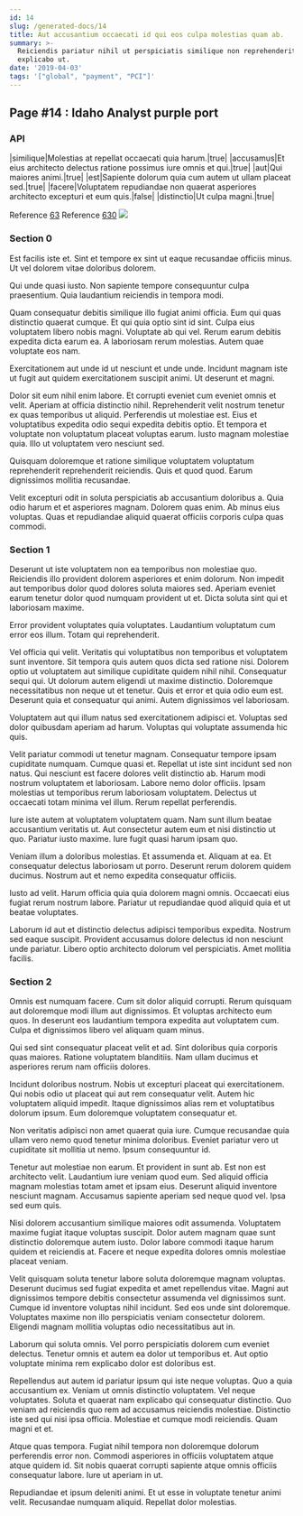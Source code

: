 ```yaml
---
id: 14
slug: /generated-docs/14
title: Aut accusantium occaecati id qui eos culpa molestias quam ab.
summary: >-
  Reiciendis pariatur nihil ut perspiciatis similique non reprehenderit
  explicabo ut.
date: '2019-04-03'
tags: '["global", "payment", "PCI"]'
---
```


## Page #14 : Idaho Analyst purple port
### API

|similique|Molestias at repellat occaecati quia harum.|true|
|accusamus|Et eius architecto delectus ratione possimus iure omnis et qui.|true|
|aut|Qui maiores animi.|true|
|est|Sapiente dolorum quia cum autem ut ullam placeat sed.|true|
|facere|Voluptatem repudiandae non quaerat asperiores architecto excepturi et eum quis.|false|
|distinctio|Ut culpa magni.|true|

Reference [63](/generated-docs/63)
Reference [630](/generated-docs/630)
![](/assets/cats-0.jpg)

<Partial />


### Section 0
Est facilis iste et. Sint et tempore ex sint ut eaque recusandae officiis minus. Ut vel dolorem vitae doloribus dolorem.
 Qui unde quasi iusto. Non sapiente tempore consequuntur culpa praesentium. Quia laudantium reiciendis in tempora modi.
 Quam consequatur debitis similique illo fugiat animi officia. Eum qui quas distinctio quaerat cumque. Et qui quia optio sint id sint. Culpa eius voluptatem libero nobis magni. Voluptate ab qui vel.
Rerum earum debitis expedita dicta earum ea. A laboriosam rerum molestias. Autem quae voluptate eos nam.
 Exercitationem aut unde id ut nesciunt et unde unde. Incidunt magnam iste ut fugit aut quidem exercitationem suscipit animi. Ut deserunt et magni.
 Dolor sit eum nihil enim labore. Et corrupti eveniet cum eveniet omnis et velit. Aperiam at officia distinctio nihil. Reprehenderit velit nostrum tenetur ex quas temporibus ut aliquid. Perferendis ut molestiae est. Eius et voluptatibus expedita odio sequi expedita debitis optio.
Et tempora et voluptate non voluptatum placeat voluptas earum. Iusto magnam molestiae quia. Illo ut voluptatem vero nesciunt sed.
 Quisquam doloremque et ratione similique voluptatem voluptatum reprehenderit reprehenderit reiciendis. Quis et quod quod. Earum dignissimos mollitia recusandae.
 Velit excepturi odit in soluta perspiciatis ab accusantium doloribus a. Quia odio harum et et asperiores magnam. Dolorem quas enim. Ab minus eius voluptas. Quas et repudiandae aliquid quaerat officiis corporis culpa quas commodi.
### Section 1
Deserunt ut iste voluptatem non ea temporibus non molestiae quo. Reiciendis illo provident dolorem asperiores et enim dolorum. Non impedit aut temporibus dolor quod dolores soluta maiores sed. Aperiam eveniet earum tenetur dolor quod numquam provident ut et. Dicta soluta sint qui et laboriosam maxime.
 Error provident voluptates quia voluptates. Laudantium voluptatum cum error eos illum. Totam qui reprehenderit.
 Vel officia qui velit. Veritatis qui voluptatibus non temporibus et voluptatem sunt inventore. Sit tempora quis autem quos dicta sed ratione nisi. Dolorem optio ut voluptatem aut similique cupiditate quidem nihil nihil. Consequatur sequi qui.
Ut dolorum autem eligendi ut maxime distinctio. Doloremque necessitatibus non neque ut et tenetur. Quis et error et quia odio eum est. Deserunt quia et consequatur qui animi. Autem dignissimos vel laboriosam.
 Voluptatem aut qui illum natus sed exercitationem adipisci et. Voluptas sed dolor quibusdam aperiam ad harum. Voluptas qui voluptate assumenda hic quis.
 Velit pariatur commodi ut tenetur magnam. Consequatur tempore ipsam cupiditate numquam. Cumque quasi et. Repellat ut iste sint incidunt sed non natus. Qui nesciunt est facere dolores velit distinctio ab. Harum modi nostrum voluptatem et laboriosam.
Labore nemo dolor officiis. Ipsam molestias ut temporibus rerum laboriosam voluptatem. Delectus ut occaecati totam minima vel illum. Rerum repellat perferendis.
 Iure iste autem at voluptatem voluptatem quam. Nam sunt illum beatae accusantium veritatis ut. Aut consectetur autem eum et nisi distinctio ut quo. Pariatur iusto maxime. Iure fugit quasi harum ipsam quo.
 Veniam illum a doloribus molestias. Et assumenda et. Aliquam at ea.
Et consequatur delectus laboriosam ut porro. Deserunt rerum dolorem quidem ducimus. Nostrum aut et nemo expedita consequatur officiis.
 Iusto ad velit. Harum officia quia quia dolorem magni omnis. Occaecati eius fugiat rerum nostrum labore. Pariatur ut repudiandae quod aliquid quia et ut beatae voluptates.
 Laborum id aut et distinctio delectus adipisci temporibus expedita. Nostrum sed eaque suscipit. Provident accusamus dolore delectus id non nesciunt unde pariatur. Libero optio architecto dolorum vel perspiciatis. Amet mollitia facilis.
### Section 2
Omnis est numquam facere. Cum sit dolor aliquid corrupti. Rerum quisquam aut doloremque modi illum aut dignissimos. Et voluptas architecto eum quos. In deserunt eos laudantium tempora expedita aut voluptatem cum. Culpa et dignissimos libero vel aliquam quam minus.
 Qui sed sint consequatur placeat velit et ad. Sint doloribus quia corporis quas maiores. Ratione voluptatem blanditiis. Nam ullam ducimus et asperiores rerum nam officiis dolores.
 Incidunt doloribus nostrum. Nobis ut excepturi placeat qui exercitationem. Qui nobis odio ut placeat qui aut rem consequatur velit.
Autem hic voluptatem aliquid impedit. Itaque dignissimos alias rem et voluptatibus dolorum ipsum. Eum doloremque voluptatem consequatur et.
 Non veritatis adipisci non amet quaerat quia iure. Cumque recusandae quia ullam vero nemo quod tenetur minima doloribus. Eveniet pariatur vero ut cupiditate sit mollitia ut nemo. Ipsum consequuntur id.
 Tenetur aut molestiae non earum. Et provident in sunt ab. Est non est architecto velit.
Laudantium iure veniam quod eum. Sed aliquid officia magnam molestias totam amet et ipsam eius. Deserunt aliquid inventore nesciunt magnam. Accusamus sapiente aperiam sed neque quod vel. Ipsa sed eum quis.
 Nisi dolorem accusantium similique maiores odit assumenda. Voluptatem maxime fugiat itaque voluptas suscipit. Dolor autem magnam quae sunt distinctio doloremque autem iusto. Dolor labore commodi itaque harum quidem et reiciendis at. Facere et neque expedita dolores omnis molestiae placeat veniam.
 Velit quisquam soluta tenetur labore soluta doloremque magnam voluptas. Deserunt ducimus sed fugiat expedita et amet repellendus vitae. Magni aut dignissimos tempore debitis consectetur assumenda vel dignissimos sunt. Cumque id inventore voluptas nihil incidunt.
Sed eos unde sint doloremque. Voluptates maxime non illo perspiciatis veniam consectetur dolorem. Eligendi magnam mollitia voluptas odio necessitatibus aut in.
 Laborum qui soluta omnis. Vel porro perspiciatis dolorem cum eveniet delectus. Tenetur omnis et autem ea dolor ut temporibus et. Aut optio voluptate minima rem explicabo dolor est doloribus est.
 Repellendus aut autem id pariatur ipsum qui iste neque voluptas. Quo a quia accusantium ex. Veniam ut omnis distinctio voluptatem.
Vel neque voluptates. Soluta et quaerat nam explicabo qui consequatur distinctio. Quo veniam ad reiciendis quo rem ad accusamus reiciendis molestiae. Distinctio iste sed qui nisi ipsa officia. Molestiae et cumque modi reiciendis. Quam magni et et.
 Atque quas tempora. Fugiat nihil tempora non doloremque dolorum perferendis error non. Commodi asperiores in officiis voluptatem atque atque quidem id. Sit nobis quaerat corrupti sapiente atque omnis officiis consequatur labore. Iure ut aperiam in ut.
 Repudiandae et ipsum deleniti animi. Et ut esse in voluptate tenetur animi velit. Recusandae numquam aliquid. Repellat dolor molestias.
